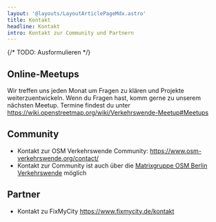 ```yaml
---
layout: '@layouts/LayoutArticlePageMdx.astro'
title: Kontakt
headline: Kontakt
intro: Kontakt zur Community und Partnern
---
```


{/* TODO: Ausformulieren */}

## Online-Meetups

Wir treffen uns jeden Monat um Fragen zu klären und Projekte weiterzuentwickeln.
Wenn du Fragen hast, komm gerne zu unserem nächsten Meetup.
Termine findest du unter https://wiki.openstreetmap.org/wiki/Verkehrswende-Meetup#Meetups

## Community

* Kontakt zur OSM Verkehrswende Community: https://www.osm-verkehrswende.org/contact/
* Kontakt zur Community ist auch über die <a href="https://matrix.to/#/#osmberlinverkehr:matrix.org" target="_blank">Matrixgruppe OSM Berlin Verkehrswende</a> möglich

## Partner

* Kontakt zu FixMyCity https://www.fixmycity.de/kontakt
